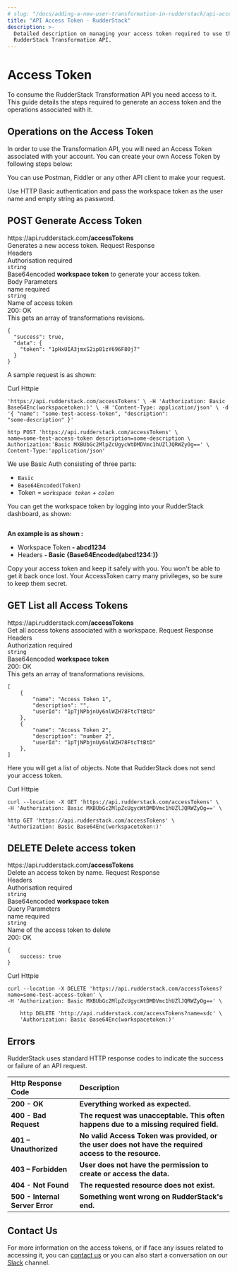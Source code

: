 ```yaml
---
# slug: "/docs/adding-a-new-user-transformation-in-rudderstack/api-access-token"
title: "API Access Token - RudderStack"
description: >-
  Detailed description on managing your access token required to use the
  RudderStack Transformation API.
---
```


# Access Token

To consume the RudderStack Transformation API you need access to it. This guide details the steps required to generate an access token and the operations associated with it.

## Operations on the Access Token

In order to use the Transformation API, you will need an Access Token associated with your account. You can create your own Access Token by following steps below:

<div class="successBlock">

  You can use Postman, Fiddler or any other API client to make your request.
</div>

Use HTTP Basic authentication and pass the workspace token as the user name and empty string as password.

<!--{% api-method method="post" host="https://api.rudderstack.com" path="/accessTokens" %}
{% api-method-summary %}
Generate Access Token
{% endapi-method-summary %}

{% api-method-description %}
Generates a new access token.
{% endapi-method-description %}

{% api-method-spec %}
{% api-method-request %}
{% api-method-headers %}
{% api-method-parameter name="Authorisation" type="string" required=true %}
Base64encoded **workspace token** to generate your access token**.**
{% endapi-method-parameter %}
{% endapi-method-headers %}

{% api-method-body-parameters %}
{% api-method-parameter name="name" type="string" required=true %}
Name of access token
{% endapi-method-parameter %}
{% endapi-method-body-parameters %}
{% endapi-method-request %}

{% api-method-response %}
{% api-method-response-example httpCode=200 %}
{% api-method-response-example-description %}

{% endapi-method-response-example-description %}

```
{
  "success": true,
  "data": {
    "token": "1pHxUIA3jmxS2ip01zY696F80j7"
  }
}
```

{% endapi-method-response-example %}
{% endapi-method-response %}
{% endapi-method-spec %}
{% endapi-method %} -->

<h2>
  <span class="apiCallType post">POST</span>
  <span class="apiCallTitle">Generate Access Token</span>
</h2>
<div class="hostPath">
  <span class="pathName">https://api.rudderstack.com<strong>/accessTokens</strong></span>
</div>
<span class="apiSummary">Generates a new access token.</span>

<Tabs>
  <TabList>
    <Tab>Request</Tab>
    <Tab>Response</Tab>
  </TabList>
    <TabPanels>
      <TabPanel>
        <div class="parameterWrapper">
          <div class="parameterBlock">
            <span class="parameterTitle">Headers</span>
            <div class="parameterBody">
              <div class="parameterRow">
                <div class="parameterBodyLeft">
                  <span class="parameterName">Authorisation</span>
                  <span class="parameterReq req">required</span>
                </div>
                <div class="parameterBodyCenter">
                  <span class="parameterType"><code class="inline-code">string</code></span>
                </div>
                <div class="parameterBodyRight">
                  <span class="parameterDescription">
                  Base64encoded <strong>workspace token</strong> to generate your access token.
                  </span>
                </div>
              </div>
            </div>
          </div>
          <div class="parameterBlock">
            <span class="parameterTitle">Body Parameters</span>
            <div class="parameterBody">
              <div class="parameterRow">
                <div class="parameterBodyLeft">
                  <span class="parameterName">name</span>
                  <span class="parameterReq req">required</span>
                </div>
                <div class="parameterBodyCenter">
                  <span class="parameterType"><code class="inline-code">string</code></span>
                </div>
                <div class="parameterBodyRight">
                  <span class="parameterDescription">
                  Name of access token
                  </span>
                </div>
              </div>
            </div>
          </div>
        </div>
      </TabPanel>
      <TabPanel>
        <div class="responseWrapper">
          <div class="resStatus">
            <span class="resSuccess"></span>
            <span class="resStatusText">200: OK</span>
          </div>
          <span class="resDescription">This gets an array of transformations revisions.</span>
<span>

```
{
  "success": true,
  "data": {
    "token": "1pHxUIA3jmxS2ip01zY696F80j7"
  }
}
```
</span>
        </div>
      </TabPanel>
    </TabPanels>
</Tabs>

A sample request is as shown:


<Tabs>
  <TabList>
    <Tab>Curl</Tab>
    <Tab>Httpie</Tab>
  </TabList>
    <TabPanels>
      <TabPanel>
<span>

```text curl --location -X POST
'https://api.rudderstack.com/accessTokens' \ -H 'Authorization: Basic
Base64Enc(workspacetoken:)' \ -H 'Content-Type: application/json' \ -d
'{ "name": "some-test-access-token", "description":
"some-description" }'
```
</span>
      </TabPanel>
      <TabPanel>
<span>

```text
http POST 'https://api.rudderstack.com/accessTokens' \
name=some-test-access-token description=some-description \
Authorization:'Basic MXBUbGc2MlpZcUgycWtDMDVmc1hUZlJQRWZyOg==' \
Content-Type:'application/json' 
```
</span>
      </TabPanel>
    </TabPanels>
</Tabs>

We use Basic Auth consisting of three parts:

- `Basic`
- `Base64Encoded(Token)`
- Token = _`workspace token` + `colon`_

You can get the workspace token by logging into your RudderStack dashboard, as shown:

<!-- <img src="../../images/assets/1-copy.png" />-->

<img src="../../images/assets/1-copy.png" alt="" Workspace />

**An example is as shown :**

- Workspace Token **- abcd1234**
- Headers **- Basic {Base64Encoded\(abcd1234:\)}**

<div class="dangerBlock">

  Copy your access token and keep it safely with you. You won't be able to get
  it back once lost. Your AccessToken carry many privileges, so be sure to keep
  them secret.
</div>

<!--{% api-method method="get" host="https://api.rudderstack.com" path="/accessTokens" %}
{% api-method-summary %}
List all Access Tokens
{% endapi-method-summary %}

{% api-method-description %}
Get all access tokens associated with a workspace.
{% endapi-method-description %}

{% api-method-spec %}
{% api-method-request %}
{% api-method-headers %}
{% api-method-parameter name="" type="string" required=true %}
Base64encoded **workspace token.**
{% endapi-method-parameter %}
{% endapi-method-headers %}
{% endapi-method-request %}

{% api-method-response %}
{% api-method-response-example httpCode=200 %}
{% api-method-response-example-description %}

{% endapi-method-response-example-description %}

```
[
    {
        "name": "Access Token 1",
        "description": "",
        "userId": "1pTjNPbjnUy6nlWZH78FtcTtBtD"
    },
    {
        "name": "Access Token 2",
        "description": "number 2",
        "userId": "1pTjNPbjnUy6nlWZH78FtcTtBtD"
    },
]
```

{% endapi-method-response-example %}
{% endapi-method-response %}
{% endapi-method-spec %}
{% endapi-method %} -->

<h2>
  <span class="apiCallType get">GET</span>
  <span class="apiCallTitle">List all Access Tokens</span>
</h2>
<div class="hostPath">
  <span class="pathName">https://api.rudderstack.com<strong>/accessTokens</strong></span>
</div>
<span class="apiSummary">Get all access tokens associated with a workspace.</span>

<Tabs>
  <TabList>
    <Tab>Request</Tab>
    <Tab>Response</Tab>
  </TabList>
    <TabPanels>
      <TabPanel>
        <div class="parameterWrapper">
          <div class="parameterBlock">
            <span class="parameterTitle">Headers</span>
            <div class="parameterBody">
              <div class="parameterRow">
                <div class="parameterBodyLeft">
                  <span class="parameterName">Authorization</span>
                  <span class="parameterReq req">required</span>
                </div>
                <div class="parameterBodyCenter">
                  <span class="parameterType"><code class="inline-code">string</code></span>
                </div>
                <div class="parameterBodyRight">
                  <span class="parameterDescription">
                  Base64encoded <strong>workspace token</strong>
                  </span>
                </div>
              </div>
            </div>
          </div>
        </div>
      </TabPanel>
      <TabPanel>
        <div class="responseWrapper">
          <div class="resStatus">
            <span class="resSuccess"></span>
            <span class="resStatusText">200: OK</span>
          </div>
          <span class="resDescription">This gets an array of transformations revisions.</span>
<span>

```
[
    {
        "name": "Access Token 1",
        "description": "",
        "userId": "1pTjNPbjnUy6nlWZH78FtcTtBtD"
    },
    {
        "name": "Access Token 2",
        "description": "number 2",
        "userId": "1pTjNPbjnUy6nlWZH78FtcTtBtD"
    },
]
```
</span>
        </div>
      </TabPanel>
    </TabPanels>
</Tabs>

<div class="infoBlock">

  Here you will get a list of objects. Note that RudderStack does not send your
  access token.
</div>

<Tabs>
  <TabList>
    <Tab>Curl</Tab>
    <Tab>Httpie</Tab>
  </TabList>
    <TabPanels>
      <TabPanel>
<span>

```text
curl --location -X GET 'https://api.rudderstack.com/accessTokens' \
-H 'Authorization: Basic MXBUbGc2MlpZcUgycWtDMDVmc1hUZlJQRWZyOg==' \
```
</span>
      </TabPanel>
      <TabPanel>
<span>

```text
http GET 'https://api.rudderstack.com/accessTokens' \
'Authorization: Basic Base64Enc(workspacetoken:)'
```
</span>
      </TabPanel>
    </TabPanels>
</Tabs>

<!--{% api-method method="delete" host="https://api.rudderstack.com" path="/accessTokens" %}
{% api-method-summary %}
Delete access token
{% endapi-method-summary %}

{% api-method-description %}
Delete an access token by name.
{% endapi-method-description %}

{% api-method-spec %}
{% api-method-request %}
{% api-method-path-parameters %}
{% api-method-parameter name="Authorization" type="string" required=true %}
Base64encoded **workspace token**.
{% endapi-method-parameter %}
{% endapi-method-path-parameters %}

{% api-method-query-parameters %}
{% api-method-parameter name="name" type="string" required=true %}
Name of the access token to delete
{% endapi-method-parameter %}
{% endapi-method-query-parameters %}
{% endapi-method-request %}

{% api-method-response %}
{% api-method-response-example httpCode=200 %}
{% api-method-response-example-description %}
All access token will be deleted with given name.
{% endapi-method-response-example-description %}

```
{
    success: true
}
```

{% endapi-method-response-example %}
{% endapi-method-response %}
{% endapi-method-spec %}
{% endapi-method %} -->


<h2>
  <span class="apiCallType delete">DELETE</span>
  <span class="apiCallTitle">Delete access token</span>
</h2>
<div class="hostPath">
  <span class="pathName">https://api.rudderstack.com<strong>/accessTokens</strong></span>
</div>
<span class="apiSummary">Delete an access token by name.</span>

<Tabs>
  <TabList>
    <Tab>Request</Tab>
    <Tab>Response</Tab>
  </TabList>
    <TabPanels>
      <TabPanel>
        <div class="parameterWrapper">
          <div class="parameterBlock">
            <span class="parameterTitle">Headers</span>
            <div class="parameterBody">
              <div class="parameterRow">
                <div class="parameterBodyLeft">
                  <span class="parameterName">Authorisation</span>
                  <span class="parameterReq req">required</span>
                </div>
                <div class="parameterBodyCenter">
                  <span class="parameterType"><code class="inline-code">string</code></span>
                </div>
                <div class="parameterBodyRight">
                  <span class="parameterDescription">
                  Base64encoded <strong>workspace token</strong>
                  </span>
                </div>
              </div>
            </div>
          </div>
          <div class="parameterBlock">
            <span class="parameterTitle">Query Parameters</span>
            <div class="parameterBody">
              <div class="parameterRow">
                <div class="parameterBodyLeft">
                  <span class="parameterName">name</span>
                  <span class="parameterReq req">required</span>
                </div>
                <div class="parameterBodyCenter">
                  <span class="parameterType"><code class="inline-code">string</code></span>
                </div>
                <div class="parameterBodyRight">
                  <span class="parameterDescription">
                  Name of the access token to delete
                  </span>
                </div>
              </div>
            </div>
          </div>
        </div>
      </TabPanel>
      <TabPanel>
        <div class="responseWrapper">
          <div class="resStatus">
            <span class="resSuccess"></span>
            <span class="resStatusText">200: OK</span>
          </div>
<span>

```
{
    success: true
}
```
</span>
        </div>
      </TabPanel>
    </TabPanels>
</Tabs>

<div class="mb-6"></div>

<Tabs>
  <TabList>
    <Tab>Curl</Tab>
    <Tab>Httpie</Tab>
  </TabList>
    <TabPanels>
      <TabPanel>
<span>

```text
curl --location -X DELETE 'https://api.rudderstack.com/accessTokens?name=some-test-access-token' \
-H 'Authorization: Basic MXBUbGc2MlpZcUgycWtDMDVmc1hUZlJQRWZyOg==' \
```
</span>
      </TabPanel>
      <TabPanel>
<span>

```text
    http DELETE 'http://api.rudderstack.com/accessTokens?name=sdc' \
    'Authorization: Basic Base64Enc(workspacetoken:)'
```
</span>
      </TabPanel>
    </TabPanels>
</Tabs>

## Errors

RudderStack uses standard HTTP response codes to indicate the success or failure of an API request.

| **Http Response Code**          | **Description**                                                                                        |
| :------------------------------ | :----------------------------------------------------------------------------------------------------- |
| **200 - OK**                    | **Everything worked as expected.**                                                                     |
| **400 - Bad Request**           | **The request was unacceptable. This often happens due to a missing required field.**                  |
| **401 – Unauthorized**          | **No valid Access Token was provided, or the user does not have the required access to the resource.** |
| **403 – Forbidden**             | **User does not have the permission to create or access the data.**                                    |
| **404 - Not Found**             | **The requested resource does not exist.**                                                             |
| **500 - Internal Server Error** | **Something went wrong on RudderStack's end.**                                                         |

## Contact Us

For more information on the access tokens, or if face any issues related to accessing it, you can [contact us](mailto:%20docs@rudderstack.com) or you can also start a conversation on our [Slack](https://resources.rudderstack.com/join-rudderstack-slack) channel.
